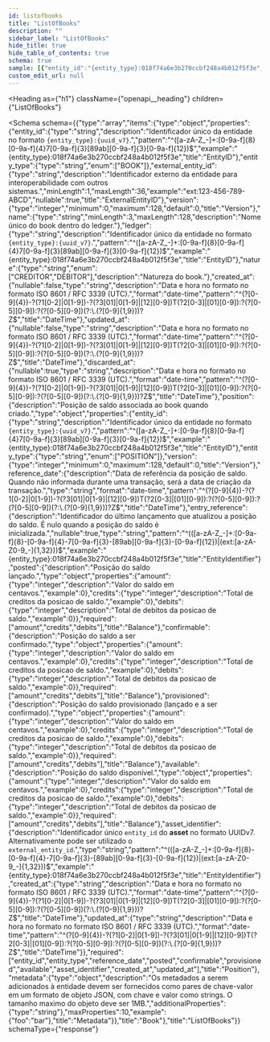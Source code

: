 ```yaml
---
id: listofbooks
title: "ListOfBooks"
description: ""
sidebar_label: "ListOfBooks"
hide_title: true
hide_table_of_contents: true
schema: true
sample: [{"entity_id":"{entity_type}:018f74a6e3b270ccbf248a4b012f5f3e","entity_type":"BOOK","external_entity_id":"ext:123-456-789-ABCD","version":0,"name":"string","ledger":"{entity_type}:018f74a6e3b270ccbf248a4b012f5f3e","nature":"CREDITOR","created_at":"2024-07-29T15:51:28.071Z","updated_at":"2024-07-29T15:51:28.071Z","discarded_at":"2024-07-29T15:51:28.071Z","position":{"entity_id":"{entity_type}:018f74a6e3b270ccbf248a4b012f5f3e","entity_type":"POSITION","version":0,"reference_date":"2024-07-29T15:51:28.071Z","entry_reference":"{entity_type}:018f74a6e3b270ccbf248a4b012f5f3e","posted":{"amount":0,"credits":0,"debits":0},"confirmable":{"amount":0,"credits":0,"debits":0},"provisioned":{"amount":0,"credits":0,"debits":0},"available":{"amount":0,"credits":0,"debits":0},"asset_identifier":"{entity_type}:018f74a6e3b270ccbf248a4b012f5f3e","created_at":"2024-07-29T15:51:28.071Z","updated_at":"2024-07-29T15:51:28.071Z"},"metadata":{"foo":"bar"}}]
custom_edit_url: null
---
```


<!-- DO NOT EDIT THIS FILE DIRECTLY! -->
<!-- IT IS AUTOMATICALLY GENERATED FROM THE YAML FILES IN THE OAS FOLDER -->
<!-- These files are automatically generated by npm `run apidocs` scripts. -->
<!-- Any manual changes will be lost on the next automatic generation. -->
<!-- To modify the documentation or the OpenAPI specification, edit the appropriate source files in the `oas` folder. -->


<Heading
  as={"h1"}
  className={"openapi__heading"}
  children={"ListOfBooks"}
>
</Heading>





<Schema
  schema={{"type":"array","items":{"type":"object","properties":{"entity_id":{"type":"string","description":"Identificador único da entidade no formato `{entity_type}:{uuid_v7}`.","pattern":"^([a-zA-Z_-]+:[0-9a-f]{8}[0-9a-f]{4}7[0-9a-f]{3}[89ab][0-9a-f]{3}[0-9a-f]{12})$","example":"{entity_type}:018f74a6e3b270ccbf248a4b012f5f3e","title":"EntityID"},"entity_type":{"type":"string","enum":["BOOK"]},"external_entity_id":{"type":"string","description":"Identificador externo da entidade para interoperabilidade com outros sistemas.","minLength":1,"maxLength":36,"example":"ext:123-456-789-ABCD","nullable":true,"title":"ExternalEntityID"},"version":{"type":"integer","minimum":0,"maximum":128,"default":0,"title":"Version"},"name":{"type":"string","minLength":3,"maxLength":128,"description":"Nome único do book dentro do ledger."},"ledger":{"type":"string","description":"Identificador único da entidade no formato `{entity_type}:{uuid_v7}`.","pattern":"^([a-zA-Z_-]+:[0-9a-f]{8}[0-9a-f]{4}7[0-9a-f]{3}[89ab][0-9a-f]{3}[0-9a-f]{12})$","example":"{entity_type}:018f74a6e3b270ccbf248a4b012f5f3e","title":"EntityID"},"nature":{"type":"string","enum":["CREDITOR","DEBITOR"],"description":"Natureza do book."},"created_at":{"nullable":false,"type":"string","description":"Data e hora no formato no formato ISO 8601 / RFC 3339 (UTC).","format":"date-time","pattern":"^(?<year>[0-9]{4})-?(?<month>1[0-2]|0[1-9])-?(?<day>3[01]|0[1-9]|[12][0-9])T(?<hour>2[0-3]|[01][0-9]):?(?<minute>[0-5][0-9]):?(?<second>[0-5][0-9])(?:\\.(?<fraction>[0-9]{1,9}))?Z$","title":"DateTime"},"updated_at":{"nullable":false,"type":"string","description":"Data e hora no formato no formato ISO 8601 / RFC 3339 (UTC).","format":"date-time","pattern":"^(?<year>[0-9]{4})-?(?<month>1[0-2]|0[1-9])-?(?<day>3[01]|0[1-9]|[12][0-9])T(?<hour>2[0-3]|[01][0-9]):?(?<minute>[0-5][0-9]):?(?<second>[0-5][0-9])(?:\\.(?<fraction>[0-9]{1,9}))?Z$","title":"DateTime"},"discarded_at":{"nullable":true,"type":"string","description":"Data e hora no formato no formato ISO 8601 / RFC 3339 (UTC).","format":"date-time","pattern":"^(?<year>[0-9]{4})-?(?<month>1[0-2]|0[1-9])-?(?<day>3[01]|0[1-9]|[12][0-9])T(?<hour>2[0-3]|[01][0-9]):?(?<minute>[0-5][0-9]):?(?<second>[0-5][0-9])(?:\\.(?<fraction>[0-9]{1,9}))?Z$","title":"DateTime"},"position":{"description":"Posição de saldo associada ao book quando criado.","type":"object","properties":{"entity_id":{"type":"string","description":"Identificador único da entidade no formato `{entity_type}:{uuid_v7}`.","pattern":"^([a-zA-Z_-]+:[0-9a-f]{8}[0-9a-f]{4}7[0-9a-f]{3}[89ab][0-9a-f]{3}[0-9a-f]{12})$","example":"{entity_type}:018f74a6e3b270ccbf248a4b012f5f3e","title":"EntityID"},"entity_type":{"type":"string","enum":["POSITION"]},"version":{"type":"integer","minimum":0,"maximum":128,"default":0,"title":"Version"},"reference_date":{"description":"Data de referência da posição de saldo. Quando não informada durante uma transação, será a data de criação da transação.","type":"string","format":"date-time","pattern":"^(?<year>[0-9]{4})-?(?<month>1[0-2]|0[1-9])-?(?<day>3[01]|0[1-9]|[12][0-9])T(?<hour>2[0-3]|[01][0-9]):?(?<minute>[0-5][0-9]):?(?<second>[0-5][0-9])(?:\\.(?<fraction>[0-9]{1,9}))?Z$","title":"DateTime"},"entry_reference":{"description":"Identificador do último lançamento que atualizou a posição do saldo. É nulo quando a posição do saldo é inicializada.","nullable":true,"type":"string","pattern":"^(([a-zA-Z_-]+:[0-9a-f]{8}-[0-9a-f]{4}-7[0-9a-f]{3}-[89ab][0-9a-f]{3}-[0-9a-f]{12})|(ext:[a-zA-Z0-9_-]{1,32}))$","example":"{entity_type}:018f74a6e3b270ccbf248a4b012f5f3e","title":"EntityIdentifier"},"posted":{"description":"Posição do saldo lançado.","type":"object","properties":{"amount":{"type":"integer","description":"Valor do saldo em centavos.","example":0},"credits":{"type":"integer","description":"Total de creditos da posicao de saldo.","example":0},"debits":{"type":"integer","description":"Total de debitos da posicao de saldo.","example":0}},"required":["amount","credits","debits"],"title":"Balance"},"confirmable":{"description":"Posição do saldo a ser confirmado.","type":"object","properties":{"amount":{"type":"integer","description":"Valor do saldo em centavos.","example":0},"credits":{"type":"integer","description":"Total de creditos da posicao de saldo.","example":0},"debits":{"type":"integer","description":"Total de debitos da posicao de saldo.","example":0}},"required":["amount","credits","debits"],"title":"Balance"},"provisioned":{"description":"Posição do saldo provisionado (lançado e a ser confirmado).","type":"object","properties":{"amount":{"type":"integer","description":"Valor do saldo em centavos.","example":0},"credits":{"type":"integer","description":"Total de creditos da posicao de saldo.","example":0},"debits":{"type":"integer","description":"Total de debitos da posicao de saldo.","example":0}},"required":["amount","credits","debits"],"title":"Balance"},"available":{"description":"Posição do saldo disponível.","type":"object","properties":{"amount":{"type":"integer","description":"Valor do saldo em centavos.","example":0},"credits":{"type":"integer","description":"Total de creditos da posicao de saldo.","example":0},"debits":{"type":"integer","description":"Total de debitos da posicao de saldo.","example":0}},"required":["amount","credits","debits"],"title":"Balance"},"asset_identifier":{"description":"Identificador único `entity_id` do **asset** no formato UUIDv7. Alternativamente pode ser utilizado o `external_entity_id`.","type":"string","pattern":"^(([a-zA-Z_-]+:[0-9a-f]{8}-[0-9a-f]{4}-7[0-9a-f]{3}-[89ab][0-9a-f]{3}-[0-9a-f]{12})|(ext:[a-zA-Z0-9_-]{1,32}))$","example":"{entity_type}:018f74a6e3b270ccbf248a4b012f5f3e","title":"EntityIdentifier"},"created_at":{"type":"string","description":"Data e hora no formato no formato ISO 8601 / RFC 3339 (UTC).","format":"date-time","pattern":"^(?<year>[0-9]{4})-?(?<month>1[0-2]|0[1-9])-?(?<day>3[01]|0[1-9]|[12][0-9])T(?<hour>2[0-3]|[01][0-9]):?(?<minute>[0-5][0-9]):?(?<second>[0-5][0-9])(?:\\.(?<fraction>[0-9]{1,9}))?Z$","title":"DateTime"},"updated_at":{"type":"string","description":"Data e hora no formato no formato ISO 8601 / RFC 3339 (UTC).","format":"date-time","pattern":"^(?<year>[0-9]{4})-?(?<month>1[0-2]|0[1-9])-?(?<day>3[01]|0[1-9]|[12][0-9])T(?<hour>2[0-3]|[01][0-9]):?(?<minute>[0-5][0-9]):?(?<second>[0-5][0-9])(?:\\.(?<fraction>[0-9]{1,9}))?Z$","title":"DateTime"}},"required":["entity_id","entity_type","reference_date","posted","confirmable","provisioned","available","asset_identifier","created_at","updated_at"],"title":"Position"},"metadata":{"type":"object","description":"Os metadados a serem adicionados à entidade devem ser fornecidos como pares de chave-valor em um formato de objeto JSON, com chave e valor como strings. O tamanho maximo do objeto deve ser 1MB.","additionalProperties":{"type":"string"},"maxProperties":10,"example":{"foo":"bar"},"title":"Metadata"}},"title":"Book"},"title":"ListOfBooks"}}
  schemaType={"response"}
>
  
</Schema>
